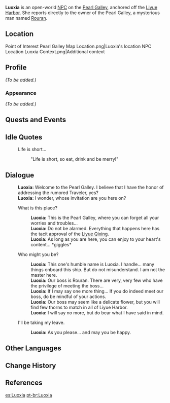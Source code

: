 {{Meta
<!-- REMOVE THIS TEMPLATE AFTER ADDING MISSING INFO -->
|missing_NPC_profile  = yes
}}
{{Character Infobox
|type             = Open-World NPC
|image            = NPC Luoxia.png
|region           = Liyue
|location         = Liyue
|affiliation      = Pearl Galley
|title            = Receptionist, Pearl Galley
|voiceEN          = {{w|Anairis Quiñones}}<ref name="Anairis Quiñones">Twitter: [https://twitter.com/anairis_q/status/1419673872899715081 EN VA Self Announcement] ([https://web.archive.org/web/20220305194346/https://twitter.com/anairis_q/status/1419673872899715081 Archived])</ref>
|voiceJP          = Misao Ouga ({{ja|操 桜我}})<ref name="Misao Ouga">Twitter: [https://twitter.com/dekiruze_washi JP VA's Bio]</ref>
}}
'''Luoxia''' {{Lang|zh=落霞|zh_rm=Luòxiá}} is an open-world [[NPC]] on the [[Pearl Galley]], anchored off the [[Liyue Harbor]]. She reports directly to the owner of the Pearl Galley, a mysterious man named [[Rouran]].

==Location==
<gallery>
Point of Interest Pearl Galley Map Location.png|Luoxia's location
NPC Location Luoxia Context.png|Additional context
</gallery>

==Profile==
<!-- detailed story/lore information goes here -->
''(To be added.)''

===Appearance===
''(To be added.)''

==Quests and Events==
{{Quests and Events}}

==Idle Quotes==
{{Dialogue Start}}
: {{DIcon|Idle}} Life is short...
:: {{A|VO Luoxia 01.ogg}} "Life is short, so eat, drink and be merry!"
{{Dialogue End}}

==Dialogue==
{{Dialogue Start}}
:'''Luoxia:''' Welcome to the Pearl Galley. I believe that I have the honor of addressing the rumored Traveler, yes?
:'''Luoxia:''' I wonder, whose invitation are you here on?
:{{DIcon}} What is this place?
::'''Luoxia:''' This is the Pearl Galley, where you can forget all your worries and troubles...
::'''Luoxia:''' Do not be alarmed. Everything that happens here has the tacit approval of the [[Liyue Qixing]].
::'''Luoxia:''' As long as you are here, you can enjoy to your heart's content... *giggles*
:{{DIcon}} Who might you be?
::'''Luoxia:''' This one's humble name is Luoxia. I handle... many things onboard this ship. But do not misunderstand. I am not the master here.
::'''Luoxia:''' Our boss is Rouran. There are very, very few who have the privilege of meeting the boss...
::'''Luoxia:''' If I may say one more thing... If you do indeed meet our boss, do be mindful of your actions.
::'''Luoxia:''' Our boss may seem like a delicate flower, but you will find few thorns to match in all of Liyue Harbor.
::'''Luoxia:''' I will say no more, but do bear what I have said in mind.
:{{DIcon}} I'll be taking my leave.
::'''Luoxia:''' As you please... and may you be happy.
{{Dialogue End}}

==Other Languages==
{{Other Languages
|default_hidden = 1
|en      = Luoxia
|zhs     = 落霞
|zhs_rm  = Luòxiá
|zht     = 落霞
|zht_rm  = Luòxiá
|ja      = 落霞
|ja_rm   = Rakuka{{Assumed}}
|ko      = 노을
|ko_rm   = Noeul
|es      = Luoxia
|fr      = Luoxia
|ru      = Ло Ся
|th      = Luoxia
|vi      = Luoxia
|de      = Luoxia
|id      = Luoxia
|pt      = Luoxia
|tr      = Luoxia
|it      = Luoxia
}}

==Change History==
{{Change History|1.0}}

==References==
{{Reflist}}

[[es:Luoxia]]
[[pt-br:Luoxia]]